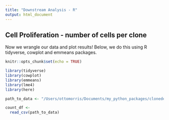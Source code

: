 ```yaml
---
title: "Downstream Analysis - R"
output: html_document
---
```

## Cell Proliferation - number of cells per clone

Now we wrangle our data and plot results! Below, we do this using R tidyverse, cowplot and emmeans packages.
```r
knitr::opts_chunk$set(echo = TRUE)

library(tidyverse)
library(cowplot)
library(emmeans)
library(lme4)
library(here)
```


```r
path_to_data <- "/Users/ottomorris/Documents/my_python_packages/clonedetective/data/example_results.csv"

count_df <-
  read_csv(path_to_data)
```
```r

```

